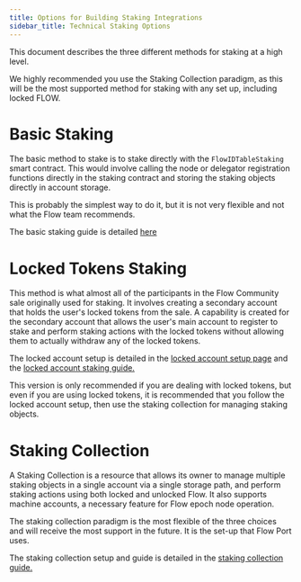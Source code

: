 ```yaml
---
title: Options for Building Staking Integrations
sidebar_title: Technical Staking Options
---
```


This document describes the three different methods for staking at a high level.

<Callout type="warning">

We highly recommended you use the Staking Collection paradigm,
as this will be the most supported method for staking with any set up,
including locked FLOW.

</Callout>

# Basic Staking

The basic method to stake is to stake directly with the `FlowIDTableStaking` smart contract.
This would involve calling the node or delegator registration functions directly in the staking
contract and storing the staking objects directly in account storage.

This is probably the simplest way to do it, but it is not very flexible
and not what the Flow team recommends.

The basic staking guide is detailed [here](/staking/unlocked-staking-guide/)

# Locked Tokens Staking

This method is what almost all of the participants in the Flow Community sale originally used for staking.
It involves creating a secondary account that holds the user's locked tokens from the sale.
A capability is created for the secondary account that allows the user's main account to 
register to stake and perform staking actions with the locked tokens 
without allowing them to actually withdraw any of the locked tokens.

The locked account setup is detailed in the [locked account setup page](/flow-token/locked-account-setup/) 
and the [locked account staking guide.](/staking/locked-staking-guide/)

This version is only recommended if you are dealing with locked tokens,
but even if you are using locked tokens, it is recommended that you follow the locked account setup,
then use the staking collection for managing staking objects.

# Staking Collection

A Staking Collection is a resource that allows its owner to manage multiple staking
objects in a single account via a single storage path, and perform staking actions 
using both locked and unlocked Flow. It also supports machine accounts,
a necessary feature for Flow epoch node operation.

The staking collection paradigm is the most flexible of the three choices
and will receive the most support in the future. It is the set-up that Flow Port uses.

The staking collection setup and guide is detailed in the [staking collection guide.](/staking/staking-collection)


